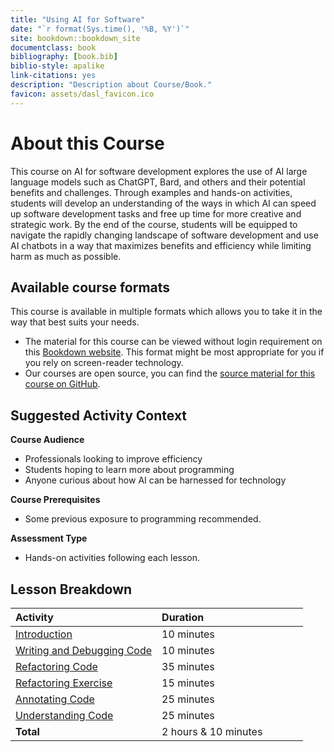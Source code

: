 ```yaml
---
title: "Using AI for Software"
date: "`r format(Sys.time(), '%B, %Y')`"
site: bookdown::bookdown_site
documentclass: book
bibliography: [book.bib]
biblio-style: apalike
link-citations: yes
description: "Description about Course/Book."
favicon: assets/dasl_favicon.ico
---
```


# About this Course {-}

This course on AI for software development explores the use of AI large language models such as ChatGPT, Bard, and others and their potential benefits and challenges. Through examples and hands-on activities, students will develop an understanding of the ways in which AI can speed up software development tasks and free up time for more creative and strategic work. By the end of the course, students will be equipped to navigate the rapidly changing landscape of software development and use AI chatbots in a way that maximizes benefits and efficiency while limiting harm as much as possible.

## Available course formats {-}

This course is available in multiple formats which allows you to take it in the way that best suits your needs.

- The material for this course can be viewed without login requirement on this [Bookdown website]( hutchdatascience.org/AI_for_software/). This format might be most appropriate for you if you rely on screen-reader technology.
<!-- - This course can be taken for [free certification through Leanpub](LINK HERE). -->
<!-- - This course can be taken on [Coursera for certification here](LINK HERE) (but it is not available for free on Coursera). -->
- Our courses are open source, you can find the [source material for this course on GitHub](https://github.com/fhdsl/AI_for_software/).

## Suggested Activity Context {-}

**Course Audience**  

- Professionals looking to improve efficiency
- Students hoping to learn more about programming
- Anyone curious about how AI can be harnessed for technology

**Course Prerequisites**  

- Some previous exposure to programming recommended.

**Assessment Type**  

- Hands-on activities following each lesson.

## Lesson Breakdown {-}

| Activity | Duration |
| :-- | :-- |
| [Introduction](https://hutchdatascience.org/AI_for_software/introduction.html) | 10 minutes |
| [Writing and Debugging Code](https://hutchdatascience.org/AI_for_software/writing-and-debugging-code.html) | 10 minutes |
| [Refactoring Code](https://hutchdatascience.org/AI_for_software/refactoring-code.html) | 35 minutes |
| [Refactoring Exercise](https://hutchdatascience.org/AI_for_software/refactoring-code.html#hands-on-exercise) | 15 minutes |
| [Annotating Code](https://hutchdatascience.org/AI_for_software/annotating-your-code.html) | 25 minutes |
| [Understanding Code](https://hutchdatascience.org/AI_for_software/understanding-unfamiliar-code.html) | 25 minutes |
| **Total** | 2 hours & 10 minutes |

